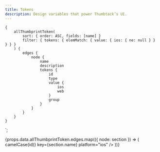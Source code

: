 ```yaml
---
title: Tokens
description: Design variables that power Thumbtack’s UI.
---
```



    {
        allThumbprintToken(
            sort: { order: ASC, fields: [name] }
            filter: { tokens: { elemMatch: { value: { ios: { ne: null } } } } }
        ) {
            edges {
                node {
                    name
                    description
                    tokens {
                        id
                        type
                        value {
                            ios
                            web
                        }
                        group
                    }
                }
            }
        }
    }
`;

<TabNav />

<div>
    {props.data.allThumbprintToken.edges.map(({ node: section }) => (
        <TokenSection
            section={section}
            idTransform={id => camelCase(id)}
            key={section.name}
            platform="ios"
        />
    ))}
</div>
